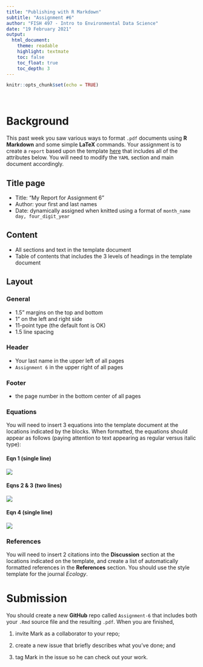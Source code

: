 ```yaml
---
title: "Publishing with R Markdown"
subtitle: "Assignment #6"
author: "FISH 497 - Intro to Environmental Data Science"
date: "19 February 2021"
output:
  html_document:
    theme: readable
    highlight: textmate
    toc: false
    toc_float: true
    toc_depth: 3
---
```


```r
knitr::opts_chunk$set(echo = TRUE)
```

<br>

# Background

This past week you saw various ways to format `.pdf` documents using **R Markdown** and some simple **LaTeX** commands. Your assignment is to create a `report` based upon the template [here](hw_06_template.Rmd) that includes all of the attributes below. You will need to modify the `YAML` section and main document accordingly.

## Title page

* Title: "My Report for Assignment 6"  
* Author: your first and last names
* Date: dynamically assigned when knitted using a format of `month_name day, four_digit_year`

## Content

* All sections and text in the template document  
* Table of contents that includes the 3 levels of headings in the template document

## Layout

### General

* 1.5" margins on the top and bottom  
* 1" on the left and right side  
* 11-point type (the default font is OK)
* 1.5 line spacing

### Header

* Your last name in the upper left of all pages  
* `Assignment 6` in the upper right of all pages

### Footer

* the page number in the bottom center of all pages

### Equations

You will need to insert 3 equations into the template document at the locations indicated by the blocks. When formatted, the equations should appear as follows (paying attention to text appearing as regular versus italic type):

#### Eqn 1 (single line)

![](images/eqn_1.png)  

#### Eqns 2 & 3 (two lines)

![](images/eqn_23.png)  

#### Eqn 4 (single line)

![](images/eqn_4.png)  

### References

You will need to insert 2 citations into the **Discussion** section at the locations indicated on the template, and create a list of automatically formatted references in the **References** section. You should use the style template for the journal *Ecology*.


# Submission

You should create a new **GitHub** repo called `Assignment-6` that includes both your `.Rmd` source file and the resulting `.pdf`. When you are finished,

1) invite Mark as a collaborator to your repo;

2) create a new issue that briefly describes what you've done; and 

3) tag Mark in the issue so he can check out your work.
